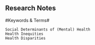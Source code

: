 
## Research Notes ##

#Keywords & Terms#

	Social Determinants of (Mental) Health
	Health Inequities
	Health Disparities
	


